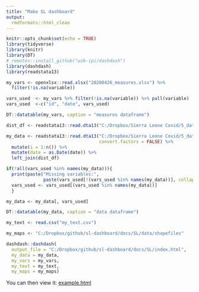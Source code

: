 ```yaml
---
title: "Make SL dashboard"
output:
  rmdformats::html_clean
---
```


```r
knitr::opts_chunk$set(echo = TRUE)
library(tidyverse)
library(knitr)
library(DT)
# remotes::install_github("wzb-ipi/dashdash")
library(dashdash)
library(readstata13)
```


```r

my_vars <- openxlsx::read.xlsx("20200426_measures.xlsx") %>%
  filter(!is.na(variable))

vars_used  <- my_vars %>% filter(!is.na(variable)) %>% pull(variable)
vars_used  <-c("id", "date", vars_used)

DT::datatable(my_vars, caption = "measures dataframe")

dist_df <- readstata13::read.dta13("C:/Dropbox/Sierra Leone Covid/5_data/data_in/20200430/20200430_deidentified.dta") %>%select(district) %>% mutate(i = 1:n()) %>% rename(id = district)

my_data <- readstata13::read.dta13("C:/Dropbox/Sierra Leone Covid/5_data/data_in/20200430/20200430_deidentified.dta",
                                   convert.factors = FALSE) %>%
  mutate(i = 1:n()) %>%
  mutate(date = as.Date(date)) %>%
  left_join(dist_df)

if(!all(vars_used %in% names(my_data))){
  print(paste("Missing variables:", 
              paste(vars_used[!(vars_used %in% names(my_data))], collapse = ", ")))
  vars_used <- vars_used[(vars_used %in% names(my_data))]
  }

my_data <- my_data[, vars_used]

DT::datatable(my_data, caption = "data dataframe")

my_text <- read.csv("my_text.csv")

my_maps <- "C:/Dropbox/github/sl-dashboard/docs/SL/data/shapefiles"
```



```r

dashdash::dashdash(
  output_file = "C:/Dropbox/github/sl-dashboard/docs/SL/index.html",
  my_data = my_data,
  my_vars = my_vars,
  my_text = my_text,
  my_maps = my_maps)

```


You can then view it: [example.html]("../..")

